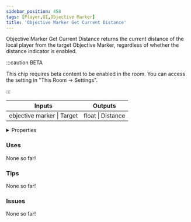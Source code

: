 ```yaml
---
sidebar_position: 458
tags: [Player,UI,Objective Marker]
title: 'Objective Marker Get Current Distance'
---
```


Objective Marker Get Current Distance returns the current distance of the local player from the target Objective Marker, regardless of whether the distance indicator is enabled.

:::caution BETA

This chip requires beta content to be enabled in the room. You can access the setting in "This Room -> Settings".

:::

<IChip uuid="a4ab4e75-1031-4f68-9631-ef31f131c708"/>

<table><thead><tr><th>Inputs</th><th>Outputs</th></tr></thead><tbody><tr><td>objective marker | Target</td><td>float | Distance</td></tr></tbody></table>

<details>
  <summary>Properties</summary>
  <div>
    <div>
    <table>
      <tbody>
        <tr>
          <td>Is beta required?</td>
          <td>Yes</td>
        </tr>
        <tr>
          <td>Is chip a trolling risk?</td>
          <td>No</td>
        </tr>
        <tr>
          <td>Is chip a role assignment risk?</td>
          <td>No</td>
        </tr>
        <tr>
          <td>Chip UUID</td>
          <td>a4ab4e75-1031-4f68-9631-ef31f131c708</td>
        </tr>
        <tr>
          <td>Room availability</td>
          <td>Available everywhere</td>
        </tr>
      </tbody>
    </table>
    </div>
  </div>
</details>

### Uses

None so far!

### Tips

None so far!

### Issues

None so far!